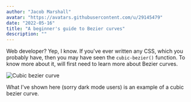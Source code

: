 ```yaml
---
author: "Jacob Marshall"
avatar: "https://avatars.githubusercontent.com/u/29145479"
date: "2022-05-16"
title: "A beginner's guide to Bezier curves"
description: ""
---
```


Web developer? Yep, I know. If you've ever written any CSS, which you probably have, then you may have seen the `cubic-bezier()` function. To know more about it, will first need to learn more about Bezier curves.

![Cubic bezier curve](https://upload.wikimedia.org/wikipedia/commons/thumb/d/d0/Bezier_curve.svg/1200px-Bezier_curve.svg.png)

What I've shown here (sorry dark mode users) is an example of a cubic bezier curve.